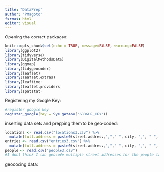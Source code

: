 ```yaml
---
title: "DataPrep"
author: "PMagoto"
format: html
editor: visual
---
```


Opening the correct packages:

```r
knitr::opts_chunk$set(echo = TRUE, message=FALSE, warning=FALSE)
library(ggplot2) 
library(tidyverse)
library(DigitalMethodsData)
library(ggmap)
library(tidygeocoder)
library(leaflet)
library(leaflet.extras)
library(leaftime)
library(leaflet.providers)
library(spatstat)
```

Registering my Google Key:

```r
#register google key 
register_google(key = Sys.getenv("GOOGLE_KEY"))
```

inserting data sets and prepping them to be geo-coded:

```r
locations <- read.csv("locations3.csv") %>% 
  mutate(full.address = paste0(street.address,","," ", city, ",", " ", state))
entries <- read.csv("entries3.csv") %>% 
  mutate(full.address = paste0(street.address,","," ", city, ",", " ", state))
people <- read.csv("people3.csv") 
#I dont think I can geocode multiple street addresses for the people table, instead I will geocode only the locations and entries table, I can track the womens movements by their people i.d
```

geocoding data:

```r

```
